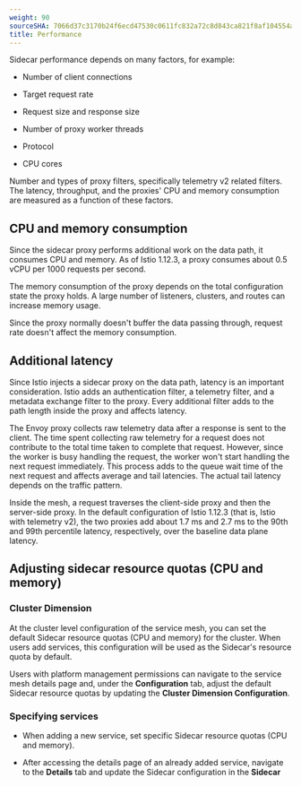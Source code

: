 ```yaml
---
weight: 90
sourceSHA: 7066d37c3170b24f6ecd47530c0611fc832a72c8d843ca821f8af104554a6f6e
title: Performance
---
```



Sidecar performance depends on many factors, for example:

* Number of client connections

* Target request rate

* Request size and response size

* Number of proxy worker threads

* Protocol

* CPU cores

Number and types of proxy filters, specifically telemetry v2 related filters.
The latency, throughput, and the proxies' CPU and memory consumption are measured as a function of these factors.


## CPU and memory consumption


Since the sidecar proxy performs additional work on the data path, it consumes CPU and memory. As of Istio 1.12.3, a proxy consumes about 0.5 vCPU per 1000 requests per second.

The memory consumption of the proxy depends on the total configuration state the proxy holds. A large number of listeners, clusters, and routes can increase memory usage.

Since the proxy normally doesn't buffer the data passing through, request rate doesn't affect the memory consumption.

## Additional latency


Since Istio injects a sidecar proxy on the data path, latency is an important consideration. Istio adds an authentication filter, a telemetry filter, and a metadata exchange filter to the proxy. Every additional filter adds to the path length inside the proxy and affects latency.

The Envoy proxy collects raw telemetry data after a response is sent to the client. The time spent collecting raw telemetry for a request does not contribute to the total time taken to complete that request. However, since the worker is busy handling the request, the worker won't start handling the next request immediately. This process adds to the queue wait time of the next request and affects average and tail latencies. The actual tail latency depends on the traffic pattern.

Inside the mesh, a request traverses the client-side proxy and then the server-side proxy. In the default configuration of Istio 1.12.3 (that is, Istio with telemetry v2), the two proxies add about 1.7 ms and 2.7 ms to the 90th and 99th percentile latency, respectively, over the baseline data plane latency.


## Adjusting sidecar resource quotas (CPU and memory)

### Cluster Dimension

At the cluster level configuration of the service mesh, you can set the default Sidecar resource quotas (CPU and memory) for the cluster. When users add services, this configuration will be used as the Sidecar's resource quota by default.

Users with platform management permissions can navigate to the service mesh details page and, under the **Configuration** tab, adjust the default Sidecar resource quotas by updating the **Cluster Dimension Configuration**.

### Specifying services

* When adding a new service, set specific Sidecar resource quotas (CPU and memory).

* After accessing the details page of an already added service, navigate to the **Details** tab and update the Sidecar configuration in the **Sidecar**
